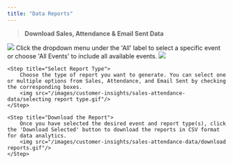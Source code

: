 ```yaml
---
title: "Data Reports"
---
```


> **Download Sales, Attendance & Email Sent Data**

<Steps>
    <Step title="Navigate to the 'Reports' Panel">
        <img src="/images/customer-insights/sales-attendance-data/report panel.gif"/>
    </Step>
    <Step title="Select Event">
        Click the dropdown menu under the 'All' label to select a specific event or choose 'All Events' to include all available events.
        <img src="/images/customer-insights/sales-attendance-data/selecting event.gif"/>
    </Step>

    <Step title="Select Report Type">
        Choose the type of report you want to generate. You can select one or multiple options from Sales, Attendance, and Email Sent by checking the corresponding boxes.
        <img src="/images/customer-insights/sales-attendance-data/selecting report type.gif"/>
    </Step>

    <Step title="Download the Report">
        Once you have selected the desired event and report type(s), click the 'Download Selected' button to download the reports in CSV format for data analytics.
        <img src="/images/customer-insights/sales-attendance-data/download reports.gif"/>
    </Step>

</Steps>
